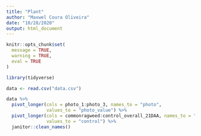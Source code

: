 ```yaml
---
title: "Plant"
author: "Maxwel Coura Oliveira"
date: "10/28/2020"
output: html_document
---
```



```r
knitr::opts_chunk$set(
  message = TRUE,
  warning = TRUE,
  eval = TRUE
)
```

```r
library(tidyverse)
```

```r
data <- read.csv("data.csv")
```

```r
data %>% 
  pivot_longer(cols = photo_1:photo_3, names_to = "photo", 
               values_to = "photo_value") %>% 
  pivot_longer(cols = commonragweed:control_overall_21DAA, names_to = "weed",
               values_to = "control") %>% 
  janitor::clean_names()
```

